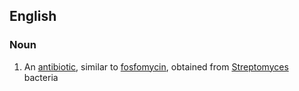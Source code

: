 ==English==

===Noun===
{{wikipedia}}
{{en-noun|-}}

# An [[antibiotic]], similar to [[fosfomycin]], obtained from [[Streptomyces]] bacteria